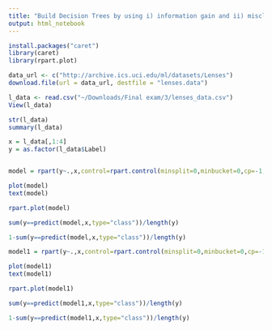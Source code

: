 ```yaml
---
title: "Build Decision Trees by using i) information gain and ii) misclassification error rate for Lenses Data Set provided at http://archive.ics.uci.edu/ml/datasets/Lenses.  In terms of tree size what do you conclude comparing these two?		"
output: html_notebook
---
```



```r

install.packages("caret")
library(caret)
library(rpart.plot)

data_url <- c("http://archive.ics.uci.edu/ml/datasets/Lenses")
download.file(url = data_url, destfile = "lenses.data")

l_data <- read.csv("~/Downloads/Final exam/3/lenses_data.csv")
View(l_data)

str(l_data)
summary(l_data)

x = l_data[,1:4]
y = as.factor(l_data$Label)


model = rpart(y~.,x,control=rpart.control(minsplit=0,minbucket=0,cp=-1, maxcompete=0, maxsurrogate=0, usesurrogate=0, xval=0,maxdepth=5))

plot(model)
text(model)

rpart.plot(model)

sum(y==predict(model,x,type="class"))/length(y)

1-sum(y==predict(model,x,type="class"))/length(y)

model1 = rpart(y~.,x,control=rpart.control(minsplit=0,minbucket=0,cp=-1, maxcompete=0, maxsurrogate=0, usesurrogate=0, xval=0,maxdepth=7))

plot(model1)
text(model1)

rpart.plot(model1)

sum(y==predict(model1,x,type="class"))/length(y)

1-sum(y==predict(model1,x,type="class"))/length(y)

```

